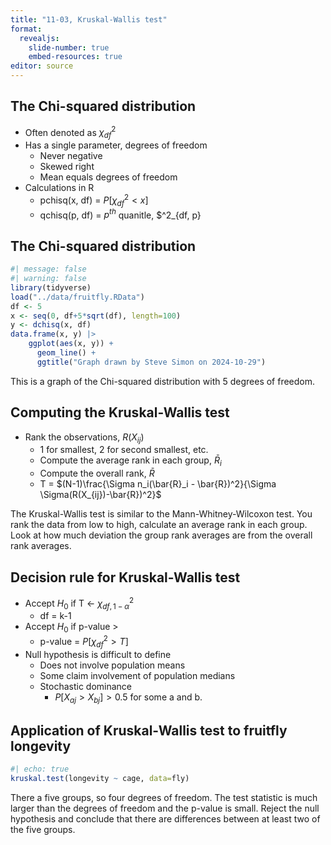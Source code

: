 ```yaml
---
title: "11-03, Kruskal-Wallis test"
format: 
  revealjs:
    slide-number: true
    embed-resources: true
editor: source
---
```


## The Chi-squared distribution

-   Often denoted as $\chi^2_{df}$
-   Has a single parameter, degrees of freedom
    -   Never negative
    -   Skewed right
    -   Mean equals degrees of freedom
-   Calculations in R
    -   pchisq(x, df) = $P[\chi^2_{df} < x]$
    -   qchisq(p, df) = $p^{th}$ quanitle, $\chi^2_{df, p}
    
## The Chi-squared distribution

```r
#| message: false
#| warning: false
library(tidyverse)
load("../data/fruitfly.RData")
df <- 5
x <- seq(0, df+5*sqrt(df), length=100)
y <- dchisq(x, df)
data.frame(x, y) |>
	ggplot(aes(x, y)) +
	  geom_line() +
	  ggtitle("Graph drawn by Steve Simon on 2024-10-29")
```

:::notes
This is a graph of the Chi-squared distribution with 5 degrees of freedom.
:::

## Computing the Kruskal-Wallis test

-   Rank the observations, $R(X_{ij})$
    -   1 for smallest, 2 for second smallest, etc.
    -   Compute the average rank in each group, $\bar{R}_i$
    -   Compute the overall rank, $\bar{R}$
    -   T = $(N-1)\frac{\Sigma n_i(\bar{R}_i - \bar{R})^2}{\Sigma \Sigma(R(X_{ij})-\bar{R})^2}$


:::notes
The Kruskal-Wallis test is similar to the Mann-Whitney-Wilcoxon test. You rank the data from low to high, calculate an average rank in each group. Look at how much deviation the group rank averages are from the overall rank averages.
:::
  
## Decision rule for Kruskal-Wallis test

-   Accept $H_0$ if T <- $\chi^2_{df, 1-\alpha}$
    -   df = k-1
-   Accept $H_0$ if p-value > \alpha
    -   p-value = $P[\chi^2_{df} > T]$
-   Null hypothesis is difficult to define
    -   Does not involve population means
    -   Some claim involvement of population medians
    -   Stochastic dominance
        -   $P[X_{aj} > X_{bj}] > 0.5$ for some a and b.
        
## Application of Kruskal-Wallis test to fruitfly longevity

```r
#| echo: true
kruskal.test(longevity ~ cage, data=fly)
```

:::notes
There a five groups, so four degrees of freedom. The test statistic is much larger than the degrees of freedom and the p-value is small. Reject the null hypothesis and conclude that there are differences between at least two of the five groups.
:::
